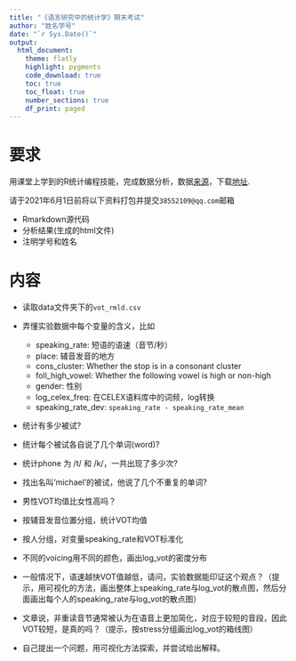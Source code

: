 ```yaml
---
title: "《语言研究中的统计学》期末考试"
author: "姓名学号"
date: "`r Sys.Date()`"
output: 
  html_document:
    theme: flatly
    highlight: pygments
    code_download: true
    toc: true
    toc_float: true
    number_sections: true
    df_print: paged
---
```





# 要求

用课堂上学到的R统计编程技能，完成数据分析，数据[来源](http://people.linguistics.mcgill.ca/~morgan/sonderegger_graff_bane_mediumterm_language.pdf)，下载[地址](https://osf.io/dmxuj/).


请于2021年6月1日前将以下资料打包并提交`38552109@qq.com`邮箱

- Rmarkdown源代码
- 分析结果(生成的html文件)
- 注明学号和姓名


# 内容

- 读取data文件夹下的`vot_rmld.csv`


- 弄懂实验数据中每个变量的含义，比如
   - speaking_rate: 短语的语速（音节/秒）
   - place: 辅音发音的地方
   - cons_cluster: Whether the stop is in a consonant cluster
   - foll_high_vowel: Whether the following vowel is high or non-high
   - gender: 性别
   - log_celex_freq: 在CELEX语料库中的词频，log转换
   - speaking_rate_dev: `speaking_rate - speaking_rate_mean`


- 统计有多少被试?

- 统计每个被试各自说了几个单词(word)?

- 统计phone 为 /t/ 和 /k/，一共出现了多少次?

- 找出名叫'michael'的被试，他说了几个不重复的单词? 

- 男性VOT均值比女性高吗？

- 按辅音发音位置分组，统计VOT均值

- 按人分组，对变量speaking_rate和VOT标准化

- 不同的voicing用不同的颜色，画出log_vot的密度分布

- 一般情况下，语速越快VOT值越低，请问，实验数据能印证这个观点？（提示，用可视化的方法，画出整体上speaking_rate与log_vot的散点图，然后分面画出每个人的speaking_rate与log_vot的散点图）

- 文章说，非重读音节通常被认为在语音上更加简化，对应于较短的音段，因此VOT较短，是真的吗？（提示，按stress分组画出log_vot的箱线图）

- 自己提出一个问题，用可视化方法探索，并尝试给出解释。


